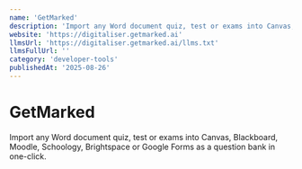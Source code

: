 ```yaml
---
name: 'GetMarked'
description: 'Import any Word document quiz, test or exams into Canvas, Blackboard, Moodle, Schoology, Brightspace or Google Forms as a question bank in one-click.'
website: 'https://digitaliser.getmarked.ai'
llmsUrl: 'https://digitaliser.getmarked.ai/llms.txt'
llmsFullUrl: ''
category: 'developer-tools'
publishedAt: '2025-08-26'
---
```


# GetMarked

Import any Word document quiz, test or exams into Canvas, Blackboard, Moodle, Schoology, Brightspace or Google Forms as a question bank in one-click.

